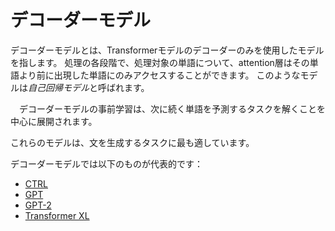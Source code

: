 # デコーダーモデル

<CourseFloatingBanner
    chapter={1}
    classNames="absolute z-10 right-0 top-0"
/>

<Youtube id="d_ixlCubqQw" />

デコーダーモデルとは、Transformerモデルのデコーダーのみを使用したモデルを指します。 処理の各段階で、処理対象の単語について、attention層はその単語より前に出現した単語にのみアクセスすることができます。 このようなモデルは*自己回帰モデル*と呼ばれます。

　デコーダーモデルの事前学習は、次に続く単語を予測するタスクを解くことを中心に展開されます。

これらのモデルは、文を生成するタスクに最も適しています。


デコーダーモデルでは以下のものが代表的です：

- [CTRL](https://huggingface.co/transformers/model_doc/ctrl.html)
- [GPT](https://huggingface.co/docs/transformers/model_doc/openai-gpt)
- [GPT-2](https://huggingface.co/transformers/model_doc/gpt2.html)
- [Transformer XL](https://huggingface.co/transformers/model_doc/transfo-xl.html)
